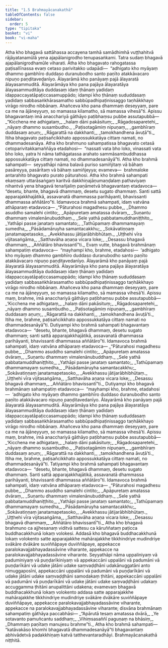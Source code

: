```yaml
---
title: "1.5 Brahmayācanakathā"
tableOfContents: false
sidebar:
  order: 5
type: "tipitaka"
basket: "vi"
book: "vi-maha"
---
```



<DynamicBreadcrumb />

<Division number="7" book="vi-maha" e="ch" v="3" p="5">

<Paragraph number="25" book="vi-maha">
Atha kho bhagavā sattāhassa accayena tamhā samādhimhā vuṭṭhahitvā rājāyatanamūlā yena ajapālanigrodho tenupasaṅkami. Tatra sudaṃ bhagavā ajapālanigrodhamūle viharati. Atha kho bhagavato rahogatassa paṭisallīnassa evaṃ cetaso parivitakko udapādi—  “adhigato kho myāyaṃ dhammo gambhīro duddaso duranubodho santo paṇīto atakkāvacaro nipuṇo paṇḍitavedanīyo. Ālayarāmā kho panāyaṃ pajā ālayaratā ālayasammuditā. Ālayarāmāya kho pana pajāya ālayaratāya ālayasammuditāya duddasaṃ idaṃ ṭhānaṃ yadidaṃ idappaccayatāpaṭiccasamuppādo; idampi kho ṭhānaṃ sududdasaṃ yadidaṃ sabbasaṅkhārasamatho sabbūpadhipaṭinissaggo taṇhākkhayo virāgo nirodho nibbānaṃ. Ahañceva kho pana dhammaṃ deseyyaṃ, pare ca me na ājāneyyuṃ, so mamassa kilamatho, sā mamassa vihesā”ti. Apissu bhagavantaṃ imā anacchariyā gāthāyo paṭibhaṃsu pubbe assutapubbā—
</Paragraph>

<Paragraph number="26" type="verses" book="vi-maha">
_“Kicchena me adhigataṃ,_  
_halaṃ dāni pakāsituṃ;_  
_Rāgadosaparetehi,_  
_nāyaṃ dhammo susambudho._  

</Paragraph>

<Paragraph number="27" type="verses" book="vi-maha">
_Paṭisotagāmiṃ nipuṇaṃ,_  
_gambhīraṃ duddasaṃ aṇuṃ;_  
_Rāgarattā na dakkhanti,_  
_tamokhandhena āvuṭā”ti._  

</Paragraph>

<Paragraph number="28" book="vi-maha">
Itiha bhagavato paṭisañcikkhato appossukkatāya cittaṃ namati, no dhammadesanāya.
</Paragraph>

</Division>
<Division number="8" book="vi-maha" e="ch" v="3" p="6">

<Paragraph number="29" book="vi-maha">
Atha kho brahmuno sahampatissa bhagavato cetasā cetoparivitakkamaññāya etadahosi—  “nassati vata bho loko, vinassati vata bho loko, yatra hi nāma tathāgatassa arahato sammāsambuddhassa appossukkatāya cittaṃ namati, no dhammadesanāyā”ti. Atha kho brahmā sahampati—  seyyathāpi nāma balavā puriso samiñjitaṃ vā bāhaṃ pasāreyya, pasāritaṃ vā bāhaṃ samiñjeyya; evameva—  brahmaloke antarahito bhagavato purato pāturahosi. Atha kho brahmā sahampati ekaṃsaṃ uttarāsaṅgaṃ karitvā dakkhiṇajāṇumaṇḍalaṃ pathaviyaṃ nihantvā yena bhagavā tenañjaliṃ paṇāmetvā bhagavantaṃ etadavoca—  “desetu, bhante, bhagavā dhammaṃ, desetu sugato dhammaṃ. Santi sattā apparajakkhajātikā, assavanatā dhammassa parihāyanti, bhavissanti dhammassa aññātāro”ti. Idamavoca brahmā sahampati, idaṃ vatvāna athāparaṃ etadavoca—
</Paragraph>

<Paragraph number="30" type="verses" book="vi-maha">
_“Pāturahosi magadhesu pubbe,_  
_Dhammo asuddho samalehi cintito;_  
_Apāpuretaṃ amatassa dvāraṃ,_  
_Suṇantu dhammaṃ vimalenānubuddhaṃ._  

</Paragraph>

<Paragraph number="31" type="verses" book="vi-maha">
_Sele yathā pabbatamuddhaniṭṭhito,_  
_Yathāpi passe janataṃ samantato;_  
_Tathūpamaṃ dhammamayaṃ sumedha,_  
_Pāsādamāruyha samantacakkhu;_  
_Sokāvatiṇṇaṃ janatamapetasoko,_  
_Avekkhassu jātijarābhibhūtaṃ._  

</Paragraph>

<Paragraph number="32" type="verses" book="vi-maha">
_Uṭṭhehi vīra vijitasaṅgāma,_  
_Satthavāha aṇaṇa vicara loke;_  
_Desassu bhagavā dhammaṃ,_  
_Aññātāro bhavissantī”ti._  

</Paragraph>

<Paragraph number="33" book="vi-maha">
Evaṃ vutte, bhagavā brahmānaṃ sahampatiṃ etadavoca—  “mayhampi kho, brahme, etadahosi—  ‘adhigato kho myāyaṃ dhammo gambhīro duddaso duranubodho santo paṇīto atakkāvacaro nipuṇo paṇḍitavedanīyo. Ālayarāmā kho panāyaṃ pajā ālayaratā ālayasammuditā. Ālayarāmāya kho pana pajāya ālayaratāya ālayasammuditāya duddasaṃ idaṃ ṭhānaṃ yadidaṃ idappaccayatāpaṭiccasamuppādo; idampi kho ṭhānaṃ sududdasaṃ yadidaṃ sabbasaṅkhārasamatho sabbūpadhipaṭinissaggo taṇhākkhayo virāgo nirodho nibbānaṃ. Ahañceva kho pana dhammaṃ deseyyaṃ, pare ca me na ājāneyyuṃ, so mamassa kilamatho, sā mamassa vihesā’ti. Apissu maṃ, brahme, imā anacchariyā gāthāyo paṭibhaṃsu pubbe assutapubbā—
</Paragraph>

<Paragraph number="34" type="verses" book="vi-maha">
_‘Kicchena me adhigataṃ,_  
_halaṃ dāni pakāsituṃ;_  
_Rāgadosaparetehi,_  
_nāyaṃ dhammo susambudho._  

</Paragraph>

<Paragraph number="35" type="verses" book="vi-maha">
_Paṭisotagāmiṃ nipuṇaṃ,_  
_gambhīraṃ duddasaṃ aṇuṃ;_  
_Rāgarattā na dakkhanti,_  
_tamokhandhena āvuṭā’ti._  

</Paragraph>

<Paragraph number="36" book="vi-maha">
Itiha me, brahme, paṭisañcikkhato appossukkatāya cittaṃ namati no dhammadesanāyā”ti.
</Paragraph>

<Paragraph number="37" book="vi-maha">
Dutiyampi kho brahmā sahampati bhagavantaṃ etadavoca—  “desetu, bhante, bhagavā dhammaṃ, desetu sugato dhammaṃ; santi sattā apparajakkhajātikā, assavanatā dhammassa parihāyanti, bhavissanti dhammassa aññātāro”ti. Idamavoca brahmā sahampati, idaṃ vatvāna athāparaṃ etadavoca—
</Paragraph>

<Paragraph number="38" type="verses" book="vi-maha">
_“Pāturahosi magadhesu pubbe,_  
_Dhammo asuddho samalehi cintito;_  
_Apāpuretaṃ amatassa dvāraṃ,_  
_Suṇantu dhammaṃ vimalenānubuddhaṃ._  

</Paragraph>

<Paragraph number="39" type="verses" book="vi-maha">
_Sele yathā pabbatamuddhaniṭṭhito,_  
_Yathāpi passe janataṃ samantato;_  
_Tathūpamaṃ dhammamayaṃ sumedha,_  
_Pāsādamāruyha samantacakkhu;_  
_Sokāvatiṇṇaṃ janatamapetasoko,_  
_Avekkhassu jātijarābhibhūtaṃ._  

</Paragraph>

<Paragraph number="40" type="verses" book="vi-maha">
_Uṭṭhehi vīra vijitasaṅgāma,_  
_Satthavāha aṇaṇa vicara loke;_  
_Desassu bhagavā dhammaṃ,_  
_Aññātāro bhavissantī”ti._  

</Paragraph>

<Paragraph number="41" book="vi-maha">
Dutiyampi kho bhagavā brahmānaṃ sahampatiṃ etadavoca—  “mayhampi kho, brahme, etadahosi—  ‘adhigato kho myāyaṃ dhammo gambhīro duddaso duranubodho santo paṇīto atakkāvacaro nipuṇo paṇḍitavedanīyo. Ālayarāmā kho panāyaṃ pajā ālayaratā ālayasammuditā. Ālayarāmāya kho pana pajāya ālayaratāya ālayasammuditāya duddasaṃ idaṃ ṭhānaṃ yadidaṃ idappaccayatāpaṭiccasamuppādo; idampi kho ṭhānaṃ sududdasaṃ yadidaṃ sabbasaṅkhārasamatho sabbūpadhipaṭinissaggo taṇhākkhayo virāgo nirodho nibbānaṃ. Ahañceva kho pana dhammaṃ deseyyaṃ, pare ca me na ājāneyyuṃ, so mamassa kilamatho, sā mamassa vihesā’ti. Apissu maṃ, brahme, imā anacchariyā gāthāyo paṭibhaṃsu pubbe assutapubbā—
</Paragraph>

<Paragraph number="42" type="verses" book="vi-maha">
_‘Kicchena me adhigataṃ,_  
_halaṃ dāni pakāsituṃ;_  
_Rāgadosaparetehi,_  
_nāyaṃ dhammo susambudho._  

</Paragraph>

<Paragraph number="43" type="verses" book="vi-maha">
_Paṭisotagāmiṃ nipuṇaṃ,_  
_gambhīraṃ duddasaṃ aṇuṃ;_  
_Rāgarattā na dakkhanti,_  
_tamokhandhena āvuṭā’ti._  

</Paragraph>

<Paragraph number="44" book="vi-maha">
Itiha me, brahme, paṭisañcikkhato appossukkatāya cittaṃ namati, no dhammadesanāyā”ti.
</Paragraph>

<Paragraph number="45" book="vi-maha">
Tatiyampi kho brahmā sahampati bhagavantaṃ etadavoca—  “desetu, bhante, bhagavā dhammaṃ, desetu sugato dhammaṃ. Santi sattā apparajakkhajātikā, assavanatā dhammassa parihāyanti, bhavissanti dhammassa aññātāro”ti. Idamavoca brahmā sahampati, idaṃ vatvāna athāparaṃ etadavoca—
</Paragraph>

<Paragraph number="46" type="verses" book="vi-maha">
_“Pāturahosi magadhesu pubbe,_  
_Dhammo asuddho samalehi cintito;_  
_Apāpuretaṃ amatassa dvāraṃ,_  
_Suṇantu dhammaṃ vimalenānubuddhaṃ._  

</Paragraph>

<Paragraph number="47" type="verses" book="vi-maha">
_Sele yathā pabbatamuddhaniṭṭhito,_  
_Yathāpi passe janataṃ samantato;_  
_Tathūpamaṃ dhammamayaṃ sumedha,_  
_Pāsādamāruyha samantacakkhu;_  
_Sokāvatiṇṇaṃ janatamapetasoko,_  
_Avekkhassu jātijarābhibhūtaṃ._  

</Paragraph>

<Paragraph number="48" type="verses" book="vi-maha">
_Uṭṭhehi vīra vijitasaṅgāma,_  
_Satthavāha aṇaṇa vicara loke;_  
_Desassu bhagavā dhammaṃ,_  
_Aññātāro bhavissantī”ti._  

</Paragraph>

</Division>
<Division number="9" book="vi-maha" e="ch" v="3" p="9">

<Paragraph number="49" book="vi-maha">
Atha kho bhagavā brahmuno ca ajjhesanaṃ viditvā sattesu ca kāruññataṃ paṭicca buddhacakkhunā lokaṃ volokesi. Addasā kho bhagavā buddhacakkhunā lokaṃ volokento satte apparajakkhe mahārajakkhe tikkhindriye mudindriye svākāre dvākāre suviññāpaye duviññāpaye, appekacce paralokavajjabhayadassāvine viharante, appekacce na paralokavajjabhayadassāvine viharante. Seyyathāpi nāma uppaliniyaṃ vā paduminiyaṃ vā puṇḍarīkiniyaṃ vā appekaccāni uppalāni vā padumāni vā puṇḍarīkāni vā udake jātāni udake saṃvaḍḍhāni udakānuggatāni anto nimuggaposīni, appekaccāni uppalāni vā padumāni vā puṇḍarīkāni vā udake jātāni udake saṃvaḍḍhāni samodakaṃ ṭhitāni, appekaccāni uppalāni vā padumāni vā puṇḍarīkāni vā udake jātāni udake saṃvaḍḍhāni udakaṃ accuggamma ṭhitāni anupalittāni udakena; evamevaṃ bhagavā buddhacakkhunā lokaṃ volokento addasa satte apparajakkhe mahārajakkhe tikkhindriye mudindriye svākāre dvākāre suviññāpaye duviññāpaye, appekacce paralokavajjabhayadassāvine viharante, appekacce na paralokavajjabhayadassāvine viharante; disvāna brahmānaṃ sahampatiṃ gāthāya paccabhāsi—
</Paragraph>

<Paragraph number="50" type="verses" book="vi-maha">
_“Apārutā tesaṃ amatassa dvārā,_  
_Ye sotavanto pamuñcantu saddhaṃ;_  
_Vihiṃsasaññī paguṇaṃ na bhāsiṃ,_  
_Dhammaṃ paṇītaṃ manujesu brahme”ti._  

</Paragraph>

<Paragraph number="51" book="vi-maha">
Atha kho brahmā sahampati—  “katāvakāso khomhi bhagavatā dhammadesanāyā”ti bhagavantaṃ abhivādetvā padakkhiṇaṃ katvā tatthevantaradhāyi.

</Paragraph>
</Division>

<Paragraph number="52" type="center" book="vi-maha">
Brahmayācanakathā niṭṭhitā.
</Paragraph>